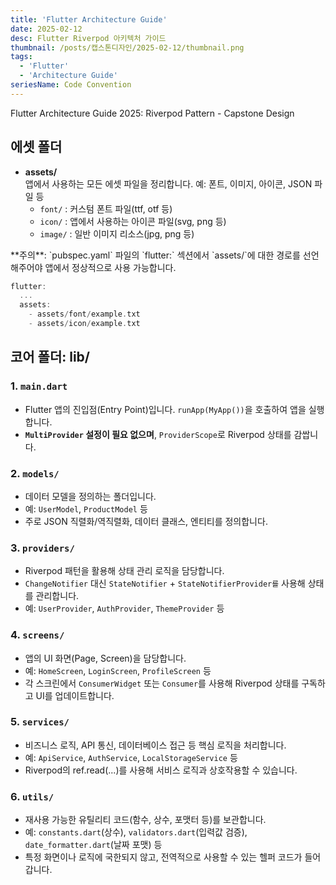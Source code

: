 ```yaml
---
title: 'Flutter Architecture Guide'
date: 2025-02-12
desc: Flutter Riverpod 아키텍처 가이드
thumbnail: /posts/캡스톤디자인/2025-02-12/thumbnail.png
tags:
  - 'Flutter'
  - 'Architecture Guide'
seriesName: Code Convention
---
```


<Thumbnail src="/posts/캡스톤디자인/2025-02-12/thumbnail.png" />

<Callout type="warn">Flutter Architecture Guide 2025: Riverpod Pattern - Capstone Design</Callout>

## 에셋 폴더

- **assets/**  
  앱에서 사용하는 모든 에셋 파일을 정리합니다. 예: 폰트, 이미지, 아이콘, JSON 파일 등
  - `font/` : 커스텀 폰트 파일(ttf, otf 등)
  - `icon/` : 앱에서 사용하는 아이콘 파일(svg, png 등)
  - `image/` : 일반 이미지 리소스(jpg, png 등)

<Callout type="info">
  **주의**: `pubspec.yaml` 파일의 `flutter:` 섹션에서 `assets/`에 대한 경로를 선언해주어야 앱에서 정상적으로 사용 가능합니다.
</Callout>

```dart title="pubspec.yaml" 
flutter: 
  ... 
  assets: 
    - assets/font/example.txt 
    - assets/icon/example.txt 
```

## 코어 폴더: lib/

### 1. `main.dart`

- Flutter 앱의 진입점(Entry Point)입니다. `runApp(MyApp())`을 호출하여 앱을 실행합니다.
- **`MultiProvider` 설정이 필요 없으며**, `ProviderScope`로 Riverpod 상태를 감쌉니다.

### 2. `models/`
- 데이터 모델을 정의하는 폴더입니다.
- 예: `UserModel`, `ProductModel` 등
- 주로 JSON 직렬화/역직렬화, 데이터 클래스, 엔티티를 정의합니다.

### 3. `providers/`
- Riverpod 패턴을 활용해 상태 관리 로직을 담당합니다.
- `ChangeNotifier` 대신 `StateNotifier` + `StateNotifierProvider를` 사용해 상태를 관리합니다.
- 예: `UserProvider`, `AuthProvider`, `ThemeProvider` 등

### 4. `screens/`
- 앱의 UI 화면(Page, Screen)을 담당합니다.
- 예: `HomeScreen`, `LoginScreen`, `ProfileScreen` 등
- 각 스크린에서 `ConsumerWidget` 또는 `Consumer`를 사용해 Riverpod 상태를 구독하고 UI를 업데이트합니다.

### 5. `services/`
- 비즈니스 로직, API 통신, 데이터베이스 접근 등 핵심 로직을 처리합니다.
- 예: `ApiService`, `AuthService`, `LocalStorageService` 등
- Riverpod의 ref.read(...)를 사용해 서비스 로직과 상호작용할 수 있습니다.

### 6. `utils/`
- 재사용 가능한 유틸리티 코드(함수, 상수, 포맷터 등)를 보관합니다.
- 예: `constants.dart`(상수), `validators.dart`(입력값 검증), `date_formatter.dart`(날짜 포맷) 등
- 특정 화면이나 로직에 국한되지 않고, 전역적으로 사용할 수 있는 헬퍼 코드가 들어갑니다.